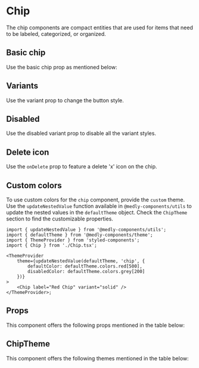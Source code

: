 
<Meta title="Core" component={Chip} />

# Chip

The chip components are compact entities that are used for items that need to be labeled, categorized, or organized.

## Basic chip

Use the basic chip prop as mentioned below:

<Preview withToolbar>
    <Story name="Chip" decorators={[withKnobs]}>
        <Chip
            label={text('Label', 'Demo')}
            variant={select('Variant', stories.variant, 'solid')}
            onClick={action('Chip Clicked')}
            onDelete={action('Delete Clicked')}
            disabled={boolean('Disabled', false)}
            color={color('Color', defaultTheme.chip.defaultColor)}
        />
    </Story>
</Preview>

## Variants

Use the variant prop to change the button style.

<Preview>
    <Chip label="Solid Chip" onDelete={action('Delete Clicked')} variant="solid" color={defaultTheme.chip.defaultColor} />
    <Chip label="Outlined Chip" onDelete={action('Delete Clicked')} variant="outlined" color={defaultTheme.chip.defaultColor} />
    <Chip label="Flat Chip" onDelete={action('Delete Clicked')} variant="flat" color={defaultTheme.chip.defaultColor} />
</Preview>

## Disabled

Use the disabled variant prop to disable all the variant styles.

<Preview>
    <Chip disabled label="Solid Chip" variant="solid" color={defaultTheme.chip.defaultColor} />
    <Chip disabled label="Outlined Chip" variant="outlined" color={defaultTheme.chip.defaultColor} />
    <Chip disabled label="Flat Chip" variant="flat" color={defaultTheme.chip.defaultColor} />
</Preview>

## Delete icon

Use the `onDelete` prop to feature a delete 'x' icon on the chip.

<Preview withToolbar>
    <Chip label="Chip without delete icon" onClick={action('Clicked')} color={defaultTheme.chip.defaultColor} />
</Preview>

## Custom colors

To use custom colors for the `chip` component, provide the `custom` theme. Use the `updateNestedValue` function available in `@medly-components/utils` to update the nested values in the `defaultTheme` object. Check the `ChipTheme` section to find the customizable properties.

```tsx
import { updateNestedValue } from '@medly-components/utils';
import { defaultTheme } from '@medly-components/theme';
import { ThemeProvider } from 'styled-components';
import { Chip } from './Chip.tsx';

<ThemeProvider
    theme={updateNestedValue(defaultTheme, 'chip', {
        defaultColor: defaultTheme.colors.red[500],
        disabledColor: defaultTheme.colors.grey[200]
    })}
>
    <Chip label="Red Chip" variant="solid" />
</ThemeProvider>;
```

<Preview>
    <ThemeProvider
        theme={updateNestedValue(defaultTheme, 'chip', {
            defaultColor: defaultTheme.colors.red[500],
            disabledColor: defaultTheme.colors.grey[200]
        })}
    >
        <Chip label="Red Chip" />
    </ThemeProvider>
</Preview>

## Props

This component offers the following props mentioned in the table below:

<Props of={Chip} />

## ChipTheme

This component offers the following themes mentioned in the table below:

<Props of={stories.ThemeInterface} />
